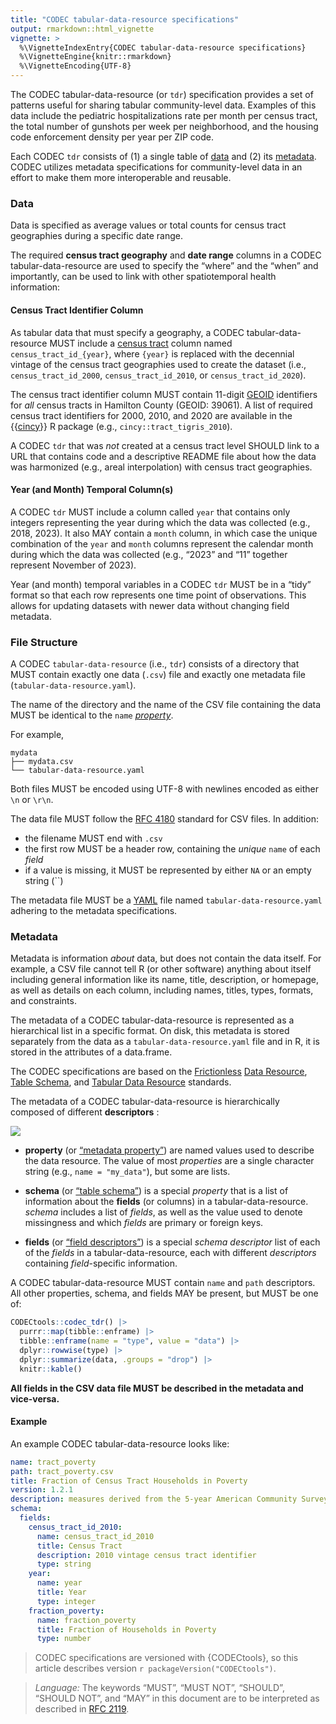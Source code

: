 ```yaml
---
title: "CODEC tabular-data-resource specifications"
output: rmarkdown::html_vignette
vignette: >
  %\VignetteIndexEntry{CODEC tabular-data-resource specifications}
  %\VignetteEngine{knitr::rmarkdown}
  %\VignetteEncoding{UTF-8}
---
```


The CODEC tabular-data-resource (or `tdr`) specification provides a set of patterns useful for sharing tabular community-level data. Examples of this data include the pediatric hospitalizations rate per month per census tract, the total number of gunshots per week per neighborhood, and the housing code enforcement density per year per ZIP code.

Each CODEC `tdr` consists of (1) a single table of [data](#data) and (2) its [metadata](#metadata). CODEC utilizes metadata specifications for community-level data in an effort to make them more interoperable and reusable.

### Data

Data is specified as average values or total counts for census tract geographies during a specific date range.

The required **census tract geography** and **date range** columns in a CODEC tabular-data-resource are used to specify the "where" and the "when" and importantly, can be used to link with other spatiotemporal health information:

#### Census Tract Identifier Column

As tabular data that must specify a geography, a CODEC tabular-data-resource MUST include a [census tract](https://www2.census.gov/geo/pdfs/education/CensusTracts.pdf) column named `census_tract_id_{year}`, where `{year}` is replaced with the decennial vintage of the census tract geographies used to create the dataset (i.e., `census_tract_id_2000`, `census_tract_id_2010`, or `census_tract_id_2020`).

The census tract identifier column MUST contain 11-digit [GEOID](https://www.census.gov/programs-surveys/geography/guidance/geo-identifiers.html) identifiers for *all* census tracts in Hamilton County (GEOID: 39061). A list of required census tract identifiers for 2000, 2010, and 2020 are available in the {{[cincy](https://github.com/geomarker-io/cincy)}} R package (e.g., `cincy::tract_tigris_2010`).

A CODEC `tdr` that was *not* created at a census tract level SHOULD link to a URL that contains code and a descriptive README file about how the data was harmonized (e.g., areal interpolation) with census tract geographies.

#### Year (and Month) Temporal Column(s)

A CODEC `tdr` MUST include a column called `year` that contains only integers representing the year during which the data was collected (e.g., 2018, 2023). It also MAY contain a `month` column, in which case the unique combination of the `year` and `month` columns represent the calendar month during which the data was collected (e.g., "2023" and "11" together represent November of 2023).

Year (and month) temporal variables in a CODEC `tdr` MUST be in a "tidy" format so that each row represents one time point of observations. This allows for updating datasets with newer data without changing field metadata.

### File Structure

A CODEC `tabular-data-resource` (i.e., `tdr`) consists of a directory that MUST contain exactly one data (`.csv`) file and exactly one metadata file (`tabular-data-resource.yaml`).

The name of the directory and the name of the CSV file containing the data MUST be identical to the `name` [*property*](codec-metadata.html#tabular-data-resource-metadata).

For example,

    mydata
    ├── mydata.csv
    └── tabular-data-resource.yaml

Both files MUST be encoded using UTF-8 with newlines encoded as either `\n` or `\r\n`.

The data file MUST follow the [RFC 4180](https://www.rfc-editor.org/rfc/rfc4180) standard for CSV files.  In addition:

- the filename MUST end with `.csv`
- the first row MUST be a header row, containing the *unique* `name` of each *field*
- if a value is missing, it MUST be represented by either `NA` or an empty string (``)
  
The metadata file MUST be a [YAML](https://yaml.org/) file named `tabular-data-resource.yaml` adhering to the metadata specifications.

### Metadata

Metadata is information *about* data, but does not contain the data itself. For example, a CSV file cannot tell R (or other software) anything about itself including general information like its name, title, description, or homepage, as well as details on each column, including names, titles, types, formats, and constraints. 

The metadata of a CODEC tabular-data-resource is represented as a hierarchical list in a specific format.  On disk, this metadata is stored separately from the data as a `tabular-data-resource.yaml` file and in R, it is stored in the attributes of a data.frame.

The CODEC specifications are based on the [Frictionless](https://frictionlessdata.io/) [Data Resource](https://specs.frictionlessdata.io/data-resource/), [Table Schema](https://specs.frictionlessdata.io/table-schema/), and [Tabular Data Resource](https://specs.frictionlessdata.io/tabular-data-resource/) standards.

The metadata of a CODEC tabular-data-resource is hierarchically composed of different **descriptors** :

![](codec_metadata.png)

- **property** (or ["metadata property"](https://specs.frictionlessdata.io/data-resource/#metadata-properties)) are named values used to describe the data resource. The value of most *properties* are a single character string (e.g., `name = "my_data"`), but some are lists.

- **schema** (or ["table schema"](https://specs.frictionlessdata.io/table-schema/)) is a special *property* that is a list of information about the **fields** (or columns) in a tabular-data-resource. *schema* includes a list of *fields*, as well as the value used to denote missingness and which *fields* are primary or foreign keys.

- **fields** (or ["field descriptors"](https://specs.frictionlessdata.io/table-schema/#field-descriptors)) is a special *schema descriptor* list of each of the *fields* in a tabular-data-resource, each with different *descriptors* containing *field*-specific information.

A CODEC tabular-data-resource MUST contain `name` and `path` descriptors. All other properties, schema, and fields MAY be present, but MUST be one of:

```r
CODECtools::codec_tdr() |>
  purrr::map(tibble::enframe) |>
  tibble::enframe(name = "type", value = "data") |>
  dplyr::rowwise(type) |>
  dplyr::summarize(data, .groups = "drop") |>
  knitr::kable()
```

**All fields in the CSV data file MUST be described in the metadata and vice-versa.**

#### Example

An example CODEC tabular-data-resource looks like:

```yaml
name: tract_poverty
path: tract_poverty.csv
title: Fraction of Census Tract Households in Poverty
version: 1.2.1
description: measures derived from the 5-year American Community Survey
schema:
  fields:
    census_tract_id_2010:
      name: census_tract_id_2010
      title: Census Tract
      description: 2010 vintage census tract identifier
      type: string
    year:
      name: year
      title: Year
      type: integer
    fraction_poverty:
      name: fraction_poverty
      title: Fraction of Households in Poverty
      type: number
```

> CODEC specifications are versioned with {CODECtools}, so this article describes version `r packageVersion("CODECtools")`.

> *Language:* The keywords “MUST”, “MUST NOT”, “SHOULD”, “SHOULD NOT”, and “MAY” in this document are to be interpreted as described in [RFC 2119](https://tools.ietf.org/html/rfc2119).
